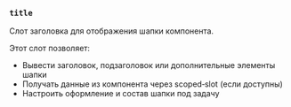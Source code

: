 ### `title`

Слот заголовка для отображения шапки компонента.

Этот слот позволяет:
- Вывести заголовок, подзаголовок или дополнительные элементы шапки
- Получать данные из компонента через scoped‑slot (если доступны)
- Настроить оформление и состав шапки под задачу

